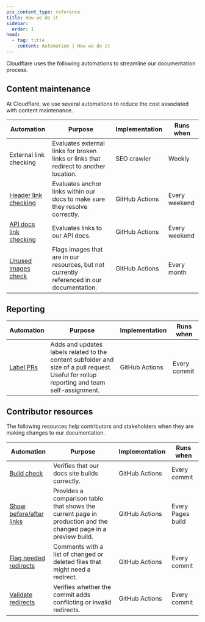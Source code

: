```yaml
---
pcx_content_type: reference
title: How we do it
sidebar:
  order: 1
head:
  - tag: title
    content: Automation | How we do it
---
```


Cloudflare uses the following automations to streamline our documentation process.

## Content maintenance

At Cloudflare, we use several automations to reduce the cost associated with content maintenance.

| Automation                                                                                                                    | Purpose                                                                                    | Implementation | Runs when     |
| ----------------------------------------------------------------------------------------------------------------------------- | ------------------------------------------------------------------------------------------ | -------------- | ------------- |
| External link checking                                                                                                        | Evaluates external links for broken links or links that redirect to another location.      | SEO crawler    | Weekly        |
| [Header link checking](https://github.com/cloudflare/cloudflare-docs/blob/production/.github/workflows/anchor-link-audit.yml) | Evaluates anchor links within our docs to make sure they resolve correctly.                | GitHub Actions | Every weekend |
| [API docs link checking](https://github.com/cloudflare/cloudflare-docs/blob/production/.github/workflows/api-links-crawl.yml) | Evaluates links to our API docs.                                                           | GitHub Actions | Every weekend |
| [Unused images check](https://github.com/cloudflare/cloudflare-docs/blob/production/.github/workflows/image-audit.yml)        | Flags images that are in our resources, but not currently referenced in our documentation. | GitHub Actions | Every month   |

## Reporting

| Automation                                                                                                | Purpose                                                                                                                                    | Implementation | Runs when    |
| --------------------------------------------------------------------------------------------------------- | ------------------------------------------------------------------------------------------------------------------------------------------ | -------------- | ------------ |
| [Label PRs](https://github.com/cloudflare/cloudflare-docs/blob/production/.github/workflows/label-pr.yml) | Adds and updates labels related to the content subfolder and size of a pull request. Useful for rollup reporting and team self-assignment. | GitHub Actions | Every commit |

## Contributor resources

The following resources help contributors and stakeholders when they are making changes to our documentation.

| Automation                                                                                                                             | Purpose                                                                                                        | Implementation | Runs when         |
| -------------------------------------------------------------------------------------------------------------------------------------- | -------------------------------------------------------------------------------------------------------------- | -------------- | ----------------- |
| [Build check](https://github.com/cloudflare/cloudflare-docs/blob/production/.github/workflows/ci.yml)                                  | Verifies that our docs site builds correctly.                                                                  | GitHub Actions | Every commit      |
| [Show before/after links](https://github.com/cloudflare/cloudflare-docs/blob/production/.github/workflows/show-changed-files.yml)      | Provides a comparison table that shows the current page in production and the changed page in a preview build. | GitHub Actions | Every Pages build |
| [Flag needed redirects](https://github.com/cloudflare/cloudflare-docs/blob/production/.github/workflows/comment-changed-filenames.yml) | Comments with a list of changed or deleted files that might need a redirect.                                   | GitHub Actions | Every commit      |
| [Validate redirects](https://github.com/cloudflare/cloudflare-docs/blob/production/bin/validate-redirects.ts)                          | Verifies whether the commit adds conflicting or invalid redirects.                                             | GitHub Actions | Every commit      |
